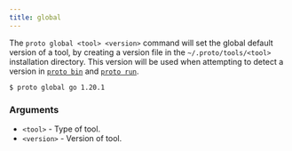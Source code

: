 ```yaml
---
title: global
---
```


The `proto global <tool> <version>` command will set the global default version of a tool, by
creating a version file in the `~/.proto/tools/<tool>` installation directory. This version will be
used when attempting to detect a version in [`proto bin`](./bin) and [`proto run`](./run).

```shell
$ proto global go 1.20.1
```

### Arguments

- `<tool>` - Type of tool.
- `<version>` - Version of tool.
